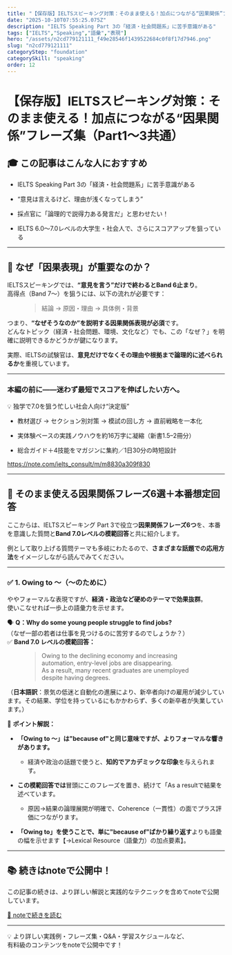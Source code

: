 ```yaml
---
title: "【保存版】IELTSスピーキング対策：そのまま使える！加点につながる“因果関係”フレーズ集（Part1〜3共通）"
date: "2025-10-10T07:55:25.075Z"
description: "IELTS Speaking Part 3の「経済・社会問題系」に苦手意識がある"
tags: ["IELTS","Speaking","語彙","表現"]
hero: "/assets/n2cd779121111_f49e28546f1439522684c0f8f17d7946.png"
slug: "n2cd779121111"
categoryStep: "foundation"
categorySkill: "speaking"
order: 12
---
```




<h1>【保存版】IELTSスピーキング対策：そのまま使える！加点につながる“因果関係”フレーズ集（Part1〜3共通）</h1>
<figure name="4c3a228c-7ea0-4f17-8325-14a5fa0a8ec3"><OptimizedImage
  src="/assets/n2cd779121111_f49e28546f1439522684c0f8f17d7946.png"
/><figcaption></figcaption></figure><h2 name="5e719b83-f5d9-45f2-8e8d-f0dfb2fe47e7" id="5e719b83-f5d9-45f2-8e8d-f0dfb2fe47e7">🎓 この記事はこんな人におすすめ</h2><ul name="3dc4a281-5794-45f5-b007-68db33b24bd0" id="3dc4a281-5794-45f5-b007-68db33b24bd0"><li><p name="a01843d2-1696-42af-b1f2-0648167fb810" id="a01843d2-1696-42af-b1f2-0648167fb810">IELTS Speaking Part 3の「経済・社会問題系」に苦手意識がある</p></li><li><p name="dfb2ae5d-a554-46bc-948d-49db446084ce" id="dfb2ae5d-a554-46bc-948d-49db446084ce">“意見は言えるけど、理由が浅くなってしまう”</p></li><li><p name="a416ad4f-6ebd-4f0f-b46b-230af5423638" id="a416ad4f-6ebd-4f0f-b46b-230af5423638">採点官に「論理的で説得力ある発言だ」と思わせたい！</p></li><li><p name="cd09a94b-8fbe-479d-b1d7-3ccf8f60c810" id="cd09a94b-8fbe-479d-b1d7-3ccf8f60c810">IELTS 6.0〜7.0レベルの大学生・社会人で、さらにスコアアップを狙っている</p></li></ul><hr /><h2 name="8d925a7a-648d-49aa-a0ed-dd5f0ce9250d" id="8d925a7a-648d-49aa-a0ed-dd5f0ce9250d">🔑 なぜ「因果表現」が重要なのか？</h2><figure name="43c325e9-e35d-4fbd-a840-32bd98b4d24c" id="43c325e9-e35d-4fbd-a840-32bd98b4d24c"><OptimizedImage
  src="/assets/n2cd779121111_1754113352-FfPyN5AeKIHwcTWmbz1JiERk.png"
  width={620}
  height={348}
/><figcaption></figcaption></figure><p name="ba5c8a6c-d230-426e-a03e-6e19c8e87eeb" id="ba5c8a6c-d230-426e-a03e-6e19c8e87eeb">IELTSスピーキングでは、<strong>“意見を言う”だけで終わるとBand 6止まり</strong>。<br />高得点（Band 7～）を狙うには、以下の流れが必要です：</p><figure name="a6fea855-e17e-41fd-b333-117319a9ff6e" id="a6fea855-e17e-41fd-b333-117319a9ff6e"><blockquote><p name="dc926aef-462b-40ae-b2ab-0c0b8c1d08e7" id="dc926aef-462b-40ae-b2ab-0c0b8c1d08e7">結論 → 原因・理由 → 具体例・背景</p></blockquote><figcaption></figcaption></figure><p name="c5e36305-db71-4f7d-9100-d619915cf268" id="c5e36305-db71-4f7d-9100-d619915cf268">つまり、<strong>“なぜそうなのか”を説明する因果関係表現が必須</strong>です。<br />どんなトピック（経済・社会問題、環境、文化など）でも、この「なぜ？」を明確に説明できるかどうかが鍵になります。</p><p name="bd7d794a-7d0f-41ff-8770-9c181cbb95c4" id="bd7d794a-7d0f-41ff-8770-9c181cbb95c4">実際、IELTSの試験官は、<strong>意見だけでなくその理由や根拠まで論理的に述べられるか</strong>を重視しています。</p><hr /><h3 name="8ae109c7-54c8-4e57-ac78-f2d52ac93b37" id="8ae109c7-54c8-4e57-ac78-f2d52ac93b37">本編の前に——迷わず最短でスコアを伸ばしたい方へ。</h3><p name="a7b1d2d4-95a2-4feb-9b88-36328a857e24" id="a7b1d2d4-95a2-4feb-9b88-36328a857e24">💡 独学で7.0を狙う忙しい社会人向け“決定版”</p><ul name="29d0d64c-91fd-46bb-b62c-27fac31991d5" id="29d0d64c-91fd-46bb-b62c-27fac31991d5"><li><p name="e495319e-7a60-4680-a6c2-18998ac005a9" id="e495319e-7a60-4680-a6c2-18998ac005a9">教材選び → セクション別対策 → 模試の回し方 → 直前戦略を一本化</p></li><li><p name="0d2cbf7a-4ce3-466a-89b3-bbc2b79fe6ae" id="0d2cbf7a-4ce3-466a-89b3-bbc2b79fe6ae">実体験ベースの実践ノウハウを約16万字に凝縮（新書1.5–2冊分）</p></li><li><p name="be793e33-fd54-4537-877b-9cdd8d7cfe49" id="be793e33-fd54-4537-877b-9cdd8d7cfe49">総合ガイド＋4技能をマガジンに集約／1日30分の時短設計</p></li></ul><p name="30ce372b-6c22-44cd-a752-62e6e6c15830"><a href="https://note.com/ielts_consult/m/m8830a309f830">https://note.com/ielts_consult/m/m8830a309f830</a></p><hr /><h2 name="e2d3fdfa-847c-4245-8a7d-55994805f2e9" id="e2d3fdfa-847c-4245-8a7d-55994805f2e9">📘 そのまま使える因果関係フレーズ6選＋本番想定回答</h2><p name="39403bf6-96ab-43be-8415-cc4cbe7729a0" id="39403bf6-96ab-43be-8415-cc4cbe7729a0">ここからは、IELTSスピーキング Part 3で役立つ<strong>因果関係フレーズ6つ</strong>を、本番を意識した質問と<strong>Band 7.0レベルの模範回答</strong>と共に紹介します。</p><p name="4d32f6a4-d5ad-429d-b7de-3f1aba897036" id="4d32f6a4-d5ad-429d-b7de-3f1aba897036">例として取り上げる質問テーマも多岐にわたるので、<strong>さまざまな話題での応用方法</strong>をイメージしながら読んでみてください。</p><hr /><figure name="db62ef27-caed-4eb6-96df-b5d8e5cbdffe" id="db62ef27-caed-4eb6-96df-b5d8e5cbdffe"><OptimizedImage
  src="/assets/n2cd779121111_1754113377-djetk6czDLJTWpFm175uQGhU.png"
  width={620}
  height={347}
/><figcaption></figcaption></figure><h3 name="57f2f436-390a-454d-beef-0083e662afc6" id="57f2f436-390a-454d-beef-0083e662afc6">✅ 1. Owing to ～（～のために）</h3><p name="eb21d4b9-e8b9-494d-be72-5dd86d5d1f83" id="eb21d4b9-e8b9-494d-be72-5dd86d5d1f83">ややフォーマルな表現ですが、<strong>経済・政治など硬めのテーマで効果抜群</strong>。<br />使いこなせれば一歩上の語彙力を示せます。</p><p name="0407fa19-08c4-44d2-9cb4-086e5dd88638" id="0407fa19-08c4-44d2-9cb4-086e5dd88638">🗣️ <strong>Q：Why do some young people struggle to find jobs?</strong><br />（なぜ一部の若者は仕事を見つけるのに苦労するのでしょうか？）<br />✅ <strong>Band 7.0 レベルの模範回答：</strong></p><figure name="4d198809-f75a-4600-b21f-f40b78fb6713" id="4d198809-f75a-4600-b21f-f40b78fb6713"><blockquote><p name="2a79d8cd-6838-4180-aa7d-138cccfad330" id="2a79d8cd-6838-4180-aa7d-138cccfad330">Owing to the declining economy and increasing automation, entry-level jobs are disappearing.<br />As a result, many recent graduates are unemployed despite having degrees.</p></blockquote><figcaption></figcaption></figure><p name="621ef8a5-757f-4edc-9ec3-8083d335cccf" id="621ef8a5-757f-4edc-9ec3-8083d335cccf">（<strong>日本語訳</strong>：景気の低迷と自動化の進展により、新卒者向けの雇用が減少しています。その結果、学位を持っているにもかかわらず、多くの新卒者が失業しています。）</p><p name="e35c556f-2818-43a2-82e8-d8b860e4d26d" id="e35c556f-2818-43a2-82e8-d8b860e4d26d">🧠 <strong>ポイント解説：</strong></p><ul name="c320cec0-9635-4a52-bb63-bce43ce1e526" id="c320cec0-9635-4a52-bb63-bce43ce1e526"><li><p name="30a76253-23d1-4cd7-9d0e-c32dca0d5971" id="30a76253-23d1-4cd7-9d0e-c32dca0d5971"><strong>「Owing to ～」は"because of"と同じ意味ですが、よりフォーマルな響きがあります。</strong></p><ul name="3be1960e-9080-4026-903e-902bddf2b309" id="3be1960e-9080-4026-903e-902bddf2b309"><li><p name="c0d76038-2f50-4f1e-b12e-84e4634b7294" id="c0d76038-2f50-4f1e-b12e-84e4634b7294">経済や政治の話題で使うと、<strong>知的でアカデミックな印象</strong>を与えられます。</p></li></ul></li><li><p name="c6d75018-2dc1-4828-9347-2f5404c64584" id="c6d75018-2dc1-4828-9347-2f5404c64584"><strong>この模範回答では</strong>冒頭にこのフレーズを置き、続けて「As a resultで結果を述べています。</p><ul name="07b07c29-9dd9-4b82-bc4b-49cf4e764bd3" id="07b07c29-9dd9-4b82-bc4b-49cf4e764bd3"><li><p name="57e75feb-e60a-436c-93d1-8ac8d05c16db" id="57e75feb-e60a-436c-93d1-8ac8d05c16db">原因→結果の論理展開が明確で、Coherence（一貫性）の面でプラス評価につながります。</p></li></ul></li><li><p name="d96895ad-efb4-4d5f-b0a3-3509e62fc8d1" id="d96895ad-efb4-4d5f-b0a3-3509e62fc8d1"><strong>「Owing to」を使うことで、単に"because of"ばかり繰り返す</strong>よりも語彙の幅を示せます【→Lexical Resource（語彙力）の加点要素】。</p></li></ul><hr />
<h2>📚 続きはnoteで公開中！</h2>
<p>この記事の続きは、より詳しい解説と実践的なテクニックを含めてnoteで公開しています。</p>
<p>
<a href="https://note.com/ielts_consult/n/n2cd779121111" target="_blank" rel="noopener noreferrer">📖 noteで続きを読む</a>
</p>
<hr />
<p>
💡 より詳しい実践例・フレーズ集・Q&amp;A・学習スケジュールなど、<br />
有料級のコンテンツをnoteで公開中です！
</p>

